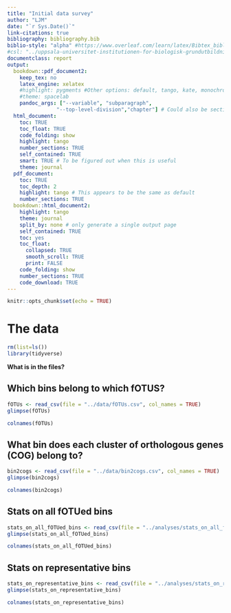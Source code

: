```yaml
---
title: "Initial data survey"
author: "LJM"
date: "`r Sys.Date()`"
link-citations: true
bibliography: bibliography.bib
biblio-style: "alpha" #https://www.overleaf.com/learn/latex/Bibtex_bibliography_styles
#csl: "../uppsala-universitet-institutionen-for-biologisk-grundutbildning.csl"
documentclass: report
output:
  bookdown::pdf_document2:
    keep_tex: no
    latex_engine: xelatex
    #highlight: pygments #Other options: default, tango, kate, monochrome, espresso, zenburn, haddock, and textmate
    #theme: spacelab
    pandoc_args: ["--variable", "subparagraph",
                "--top-level-division","chapter"] # Could also be section 
  html_document: 
    toc: TRUE
    toc_float: TRUE
    code_folding: show
    highlight: tango
    number_sections: TRUE
    self_contained: TRUE
    smart: TRUE # To be figured out when this is useful
    theme: journal
  pdf_document:
    toc: TRUE
    toc_depth: 2
    highlight: tango # This appears to be the same as default
    number_sections: TRUE
  bookdown::html_document2:
    highlight: tango
    theme: journal
    split_by: none # only generate a single output page
    self_contained: TRUE
    toc: yes
    toc_float: 
      collapsed: TRUE
      smooth_scroll: TRUE
      print: FALSE
    code_folding: show
    number_sections: TRUE
    code_download: TRUE
---
```


```r
knitr::opts_chunk$set(echo = TRUE)
```

# The data

```r
rm(list=ls())
library(tidyverse)
```

**What is in the files?**

## Which bins belong to which fOTUS?

```r
fOTUs <- read_csv(file = "../data/fOTUs.csv", col_names = TRUE)
glimpse(fOTUs)
```

```r
colnames(fOTUs)
```

## What bin does each cluster of orthologous genes (COG) belong to?

```r
bin2cogs <- read_csv(file = "../data/bin2cogs.csv", col_names = TRUE)
glimpse(bin2cogs)
```

```r
colnames(bin2cogs)
```

## Stats on all fOTUed bins

```r
stats_on_all_fOTUed_bins <- read_csv(file = "../analyses/stats_on_all_fOTUed_bins.csv", col_names = TRUE)
glimpse(stats_on_all_fOTUed_bins)
```

```r
colnames(stats_on_all_fOTUed_bins)
```

## Stats on representative bins

```r
stats_on_representative_bins <- read_csv(file = "../analyses/stats_on_representative_bins.csv", col_names = TRUE)
glimpse(stats_on_representative_bins)
```

```r
colnames(stats_on_representative_bins)
```

